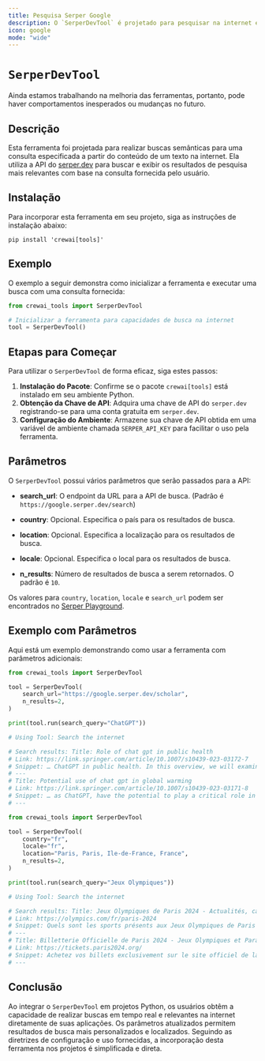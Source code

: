 ```yaml
---
title: Pesquisa Serper Google
description: O `SerperDevTool` é projetado para pesquisar na internet e retornar os resultados mais relevantes.
icon: google
mode: "wide"
---
```


# `SerperDevTool`

<Note>
    Ainda estamos trabalhando na melhoria das ferramentas, portanto, pode haver comportamentos inesperados ou mudanças no futuro.
</Note>

## Descrição

Esta ferramenta foi projetada para realizar buscas semânticas para uma consulta especificada a partir do conteúdo de um texto na internet. Ela utiliza a API do [serper.dev](https://serper.dev) 
para buscar e exibir os resultados de pesquisa mais relevantes com base na consulta fornecida pelo usuário.

## Instalação

Para incorporar esta ferramenta em seu projeto, siga as instruções de instalação abaixo:

```shell
pip install 'crewai[tools]'
```

## Exemplo

O exemplo a seguir demonstra como inicializar a ferramenta e executar uma busca com uma consulta fornecida:

```python Code
from crewai_tools import SerperDevTool

# Inicializar a ferramenta para capacidades de busca na internet
tool = SerperDevTool()
```

## Etapas para Começar

Para utilizar o `SerperDevTool` de forma eficaz, siga estes passos:

1. **Instalação do Pacote**: Confirme se o pacote `crewai[tools]` está instalado em seu ambiente Python.
2. **Obtenção da Chave de API**: Adquira uma chave de API do `serper.dev` registrando-se para uma conta gratuita em `serper.dev`.
3. **Configuração do Ambiente**: Armazene sua chave de API obtida em uma variável de ambiente chamada `SERPER_API_KEY` para facilitar o uso pela ferramenta.

## Parâmetros

O `SerperDevTool` possui vários parâmetros que serão passados para a API:

- **search_url**: O endpoint da URL para a API de busca. (Padrão é `https://google.serper.dev/search`)

- **country**: Opcional. Especifica o país para os resultados de busca.
- **location**: Opcional. Especifica a localização para os resultados de busca.
- **locale**: Opcional. Especifica o local para os resultados de busca.
- **n_results**: Número de resultados de busca a serem retornados. O padrão é `10`.

Os valores para `country`, `location`, `locale` e `search_url` podem ser encontrados no [Serper Playground](https://serper.dev/playground).

## Exemplo com Parâmetros

Aqui está um exemplo demonstrando como usar a ferramenta com parâmetros adicionais:

```python Code
from crewai_tools import SerperDevTool

tool = SerperDevTool(
    search_url="https://google.serper.dev/scholar",
    n_results=2,
)

print(tool.run(search_query="ChatGPT"))

# Using Tool: Search the internet

# Search results: Title: Role of chat gpt in public health
# Link: https://link.springer.com/article/10.1007/s10439-023-03172-7
# Snippet: … ChatGPT in public health. In this overview, we will examine the potential uses of ChatGPT in
# ---
# Title: Potential use of chat gpt in global warming
# Link: https://link.springer.com/article/10.1007/s10439-023-03171-8
# Snippet: … as ChatGPT, have the potential to play a critical role in advancing our understanding of climate
# ---

```

```python Code
from crewai_tools import SerperDevTool

tool = SerperDevTool(
    country="fr",
    locale="fr",
    location="Paris, Paris, Ile-de-France, France",
    n_results=2,
)

print(tool.run(search_query="Jeux Olympiques"))

# Using Tool: Search the internet

# Search results: Title: Jeux Olympiques de Paris 2024 - Actualités, calendriers, résultats
# Link: https://olympics.com/fr/paris-2024
# Snippet: Quels sont les sports présents aux Jeux Olympiques de Paris 2024 ? · Athlétisme · Aviron · Badminton · Basketball · Basketball 3x3 · Boxe · Breaking · Canoë ...
# ---
# Title: Billetterie Officielle de Paris 2024 - Jeux Olympiques et Paralympiques
# Link: https://tickets.paris2024.org/
# Snippet: Achetez vos billets exclusivement sur le site officiel de la billetterie de Paris 2024 pour participer au plus grand événement sportif au monde.
# ---
```

## Conclusão

Ao integrar o `SerperDevTool` em projetos Python, os usuários obtêm a capacidade de realizar buscas em tempo real e relevantes na internet diretamente de suas aplicações. 
Os parâmetros atualizados permitem resultados de busca mais personalizados e localizados. Seguindo as diretrizes de configuração e uso fornecidas, a incorporação desta ferramenta nos projetos é simplificada e direta.